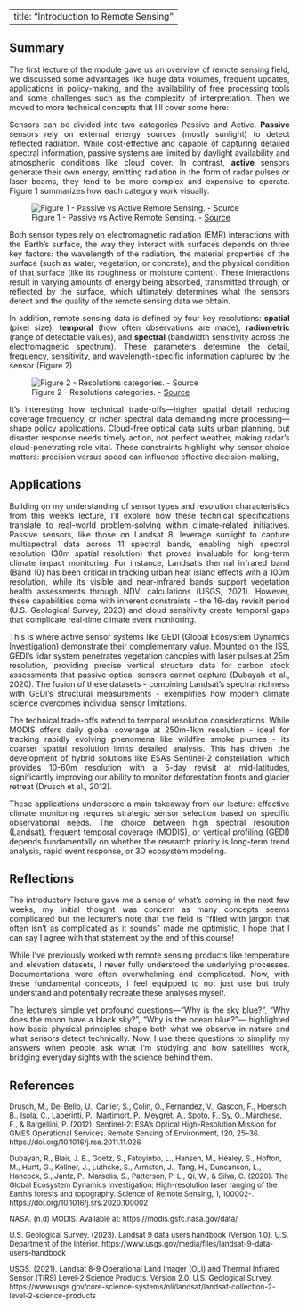 
---
title: "Introduction to Remote Sensing"
---

## Summary
::: {style="text-align: justify;"}

The first lecture of the module gave us an overview of remote sensing field,  we discussed some advantages like huge data volumes, frequent updates, applications in policy-making, and the availability of free processing tools and some challenges such as the complexity of interpretation. Then we moved to more technical concepts that I’ll cover some here:

Sensors can be divided into two categories Passive and Active. **Passive** sensors rely on external energy sources (mostly sunlight) to detect reflected radiation. While cost-effective and capable of capturing detailed spectral information, passive systems are limited by daylight availability and atmospheric conditions like cloud cover. In contrast, **active** sensors generate their own energy, emitting radiation in the form of radar pulses or laser beams, they tend to be more complex and expensive to operate. Figure 1 summarizes how each category work visually.

![Figure 1 - Passive vs Active Remote Sensing. -  [Source](https://www.balamis.com/technology/){target="_blank"}](images/passive_active_anim_w1.gif){fig-align="center"}

Both sensor types rely on electromagnetic radiation (EMR) interactions with the Earth's surface, the way they interact with surfaces depends on three key factors: the wavelength of the radiation, the material properties of the surface (such as water, vegetation, or concrete), and the physical condition of that surface (like its roughness or moisture content). These interactions result in varying amounts of energy being absorbed, transmitted through, or reflected by the surface, which ultimately determines what the sensors detect and the quality of the remote sensing data we obtain.

In addition, remote sensing data is defined by four key resolutions: **spatial** (pixel size), **temporal** (how often observations are made), **radiometric** (range of detectable values), and **spectral** (bandwidth sensitivity across the electromagnetic spectrum). These parameters determine the detail, frequency, sensitivity, and wavelength-specific information captured by the sensor (Figure 2).

![Figure 2 - Resolutions categories. -  [Source](https://www.researchgate.net/publication/367070608_Ten_simple_rules_for_working_with_high_resolution_remote_sensing_data){target="_blank"}](images/Different-kinds-of-resolution_w1.jpg){fig-align="center"}

It's interesting how technical trade-offs—higher spatial detail reducing coverage frequency, or richer spectral data demanding more processing—shape policy applications. Cloud-free optical data suits urban planning, but disaster response needs timely action, not perfect weather, making radar’s cloud-penetrating role vital. These constraints highlight why sensor choice matters: precision versus speed can influence effective decision-making,

:::



## Applications
::: {style="text-align: justify;"}
Building on my understanding of sensor types and resolution characteristics from this week's lecture, I'll explore how these technical specifications translate to real-world problem-solving within climate-related initiatives. Passive sensors, like those on Landsat 8, leverage sunlight to capture multispectral data across 11 spectral bands, enabling high spectral resolution (30m spatial resolution) that proves invaluable for long-term climate impact monitoring. For instance, Landsat's thermal infrared band (Band 10) has been critical in tracking urban heat island effects with a 100m resolution, while its visible and near-infrared bands support vegetation health assessments through NDVI calculations (USGS, 2021). However, these capabilities come with inherent constraints - the 16-day revisit period (U.S. Geological Survey, 2023)  and cloud sensitivity create temporal gaps that complicate real-time climate event monitoring. 

This is where active sensor systems like GEDI (Global Ecosystem Dynamics Investigation) demonstrate their complementary value. Mounted on the ISS, GEDI's lidar system penetrates vegetation canopies with laser pulses at 25m resolution, providing precise vertical structure data for carbon stock assessments that passive optical sensors cannot capture (Dubayah et al., 2020). The fusion of these datasets - combining Landsat's spectral richness with GEDI's structural measurements - exemplifies how modern climate science overcomes individual sensor limitations.

The technical trade-offs extend to temporal resolution considerations. While MODIS offers daily global coverage at 250m-1km resolution - ideal for tracking rapidly evolving phenomena like wildfire smoke plumes - its coarser spatial resolution limits detailed analysis. This has driven the development of hybrid solutions like ESA's Sentinel-2 constellation, which provides 10-60m resolution with a 5-day revisit at mid-latitudes, significantly improving our ability to monitor deforestation fronts and glacier retreat (Drusch et al., 2012).

These applications underscore a main takeaway from our lecture: effective climate monitoring requires strategic sensor selection based on specific observational needs. The choice between high spectral resolution (Landsat), frequent temporal coverage (MODIS), or vertical profiling (GEDI) depends fundamentally on whether the research priority is long-term trend analysis, rapid event response, or 3D ecosystem modeling. 

:::

## Reflections
::: {style="text-align: justify;"}

The introductory lecture gave me a sense of what's coming in the next few weeks, my initial thought was concern as many concepts seems complicated but the lecturer’s note that the field is “filled with jargon that often isn’t as complicated as it sounds”  made me optimistic, I hope that I can say I agree with that statement by the end of this course!

While I've previously worked with remote sensing products like temperature and elevation datasets, I never fully understood the underlying processes. Documentations were often overwhelming and complicated. Now, with these fundamental concepts, I feel equipped to not just use but truly understand and potentially recreate these analyses myself.

The lecture’s simple yet profound questions—"Why is the sky blue?", "Why does the moon have a black sky?", "Why is the ocean blue?"— highlighted how basic physical principles shape both what we observe in nature and what sensors detect technically. Now, I use these questions to simplify my answers when people ask what I’m studying and how satellites work, bridging everyday sights with the science behind them.



:::
## References

::: {style="text-align: left; font-size: 13px;"}
Drusch, M., Del Bello, U., Carlier, S., Colin, O., Fernandez, V., Gascon, F., Hoersch, B., Isola, C., Laberinti, P., Martimort, P., Meygret, A., Spoto, F., Sy, O., Marchese, F., & Bargellini, P. (2012). Sentinel-2: ESA’s Optical High-Resolution Mission for GMES Operational Services. Remote Sensing of Environment, 120, 25–36. https://doi.org/10.1016/j.rse.2011.11.026

Dubayah, R., Blair, J. B., Goetz, S., Fatoyinbo, L., Hansen, M., Healey, S., Hofton, M., Hurtt, G., Kellner, J., Luthcke, S., Armston, J., Tang, H., Duncanson, L., Hancock, S., Jantz, P., Marselis, S., Patterson, P. L., Qi, W., & Silva, C. (2020). The Global Ecosystem Dynamics Investigation: High-resolution laser ranging of the Earth’s forests and topography. Science of Remote Sensing, 1, 100002-. https://doi.org/10.1016/j.srs.2020.100002

NASA. (n.d) MODIS. Available at: https://modis.gsfc.nasa.gov/data/

U.S. Geological Survey. (2023). Landsat 9 data users handbook (Version 1.0). U.S. Department of the Interior.
https://www.usgs.gov/media/files/landsat-9-data-users-handbook

USGS. (2021). Landsat 8-9 Operational Land Imager (OLI) and Thermal Infrared Sensor (TIRS) Level-2 Science Products. Version 2.0. U.S. Geological Survey. https://www.usgs.gov/core-science-systems/nli/landsat/landsat-collection-2-level-2-science-products

:::
